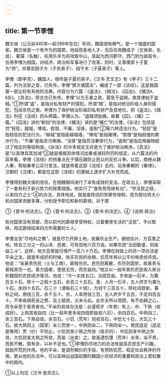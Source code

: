 ```yaml
---
---
---
```

title: 第一节李悝
---



魏文侯（公元前445年—前396年在位）年间，魏国很有朝气，是一个强盛的国家。魏文侯是一个有作为的国君，他延揽各地人才，先后任用魏成子（文侯弟，名成）、翟璜（名触），任用乐羊为将攻取中山，吴起为西河郡守，西门豹为邺县令，任用李悝为相国，对经济、政治和军事进行了改革。同时，又尊儒家卜子夏为“师”，并尊崇田子方（子贡弟子）、段干木（子夏弟子）等人。

李悝（即李克），魏国人，相传是子夏的弟子。《汉书·艺文志》有《李子》三十二篇，列为法家之首，已失传。李悝“撰次诸国法”，编成了一部《法经》。这是我国第一部比较有系统的法典。内容分为六篇：《盗法》、《贼法》、《囚法》、《捕法》、《杂》、《具法》，原文也已失传。李悝“以为王者之政，莫急于盗贼，故其律始于盗贼。”①所谓“盗”，是指对私有财产的侵犯。所谓“贼’，是指对统治阶级人身的侵犯，包括杀伤之类。李悝为了保护统治阶级的私有财产及其地位，把《盗法》，《贼法》列在《法经》的头两篇。李悝认为，“盗贼须劾捕，故著《囚》、《捕》二篇。”《囚法》讲的“断狱”的法律，《捕法》讲的是“捕亡”的法律。《杂法》包括惩罚“轻狡，越城，博戏，假借，不廉，淫侈，逾制”②等六种违法行为。“轻狡”是指轻狂的犯法行为，“越城”是指偷越城墙，“博戏”是指赌博，“假借”是指假借的欺诈行为，“不廉”是指贪污贿赂，“淫侈”是指荒淫奢侈行为，“逾制”是指应用器物超过了规定的等级制度。《杂法》的许多规定无非是为了维护统治秩序。《具法》是“以其律具其加减”③就是根据具体情况加重或减轻刑罚的规定。从六篇法的内容来看，李悝《法经》的侧重点在于镇压跟防止民众的反抗斗争。以后，商秧从魏入秦，帮助秦孝公实行变法，就是带着这部《法经》去的。后来秦朝的《秦律》，汉朝的《汉律》，都是在这部《法经》的基础上逐步扩大补充而成。

李悝得到魏文侯的信任，在相魏期间进行了卓有成效的变法。在政治上，李悝采取了一套有利于新兴势力的政策措施。他实行了“食有劳而禄有功”，“夺淫民之禄，以来四方之士”④的办法。具体地说，就是废除旧的世卿世禄制，改为按功劳大小和对国家贡献多寡，分别授予职位和新的爵禄，对于那

①《晋书·刑法志》。②《晋书·刑法志》。③《晋书·刑法志》。④《说苑·政治》

些对国家没有贡献，而以前代的爵禄享受特权，过着奢侈生活的“淫民”，予以取缔，用这爵禄招来四方所需要的士人。

李悝主张“尽地利之教”，就是尽力开辟土地，发展农业生产。据他估计，方百里之地，除去三分之一的山泽、邑居，可有田地六百万亩。如果农民“治田勤谨，则亩益三斗”。这样，地方百里就可增产一百八十万石。李悝在财政上的另一项办法是平籴之法，就是年成好的时候，收买农民的余粮，饥荒年再以公平价格卖给农民。他说：“籴甚贵伤民（士与工商），甚贱伤农。民伤则离散，农伤则国贫，故甚贵与甚贱其伤一也。善为国者，使民无伤，而农益劝。”他又以一般年景的农民收入来分析魏国的农民经济情况。他说：“今一夫挟五口，治田百亩。岁收亩一石半，为粟百五十石。除十一之税十五石，余百三十五石。食，人月一石半，五人终岁为粟九十石，余四十五石。石三十（谓每石三十钱），为钱千三百五十。除社闾尝新，春秋之祠，用钱三百，余千五十。衣，人率用钱三百，五人终岁千五百，不足四百五十。不幸疾病死丧之费，及上赋敛，又未与此。此农夫所以常困，有不劝耕之心，而令籴至于甚贵者也。”平籴的具体办法是：必谨观岁（年景）有上、中、下熟（收成好）。上熟其收自四（比一般年景多收四倍即亩收六石），余四百石。中熟自三，余三百石。下熟自倍，余百石。小饥（荒年）则收百石，中饥七十石，大饥三十石。故大熟则上（国家）籴三而舍一，中熟则籴二，下熟则籴一。使民适足（适足是够用）贾（价）平则止。小饥则发小熟之所敛（收买的），中饥则发中熟之所敛，大饥则发大熟之所敛，而粜（出卖）之。故虽遇饥馑（荒年）水旱，籴不贵，而民不散。取有余，以补不足也。”①李悝的尽地力的办法有提高农民生产兴趣，鼓励开荒的作用。他的平籴，是调剂粮价的手段，有预防饥荒，稳定社会秩序的作用。更从他的办法中，可以反映出战国初期的魏国小农经济的重要和政治上君权集中的趋向。

①以上均见《汉书·食货志》。